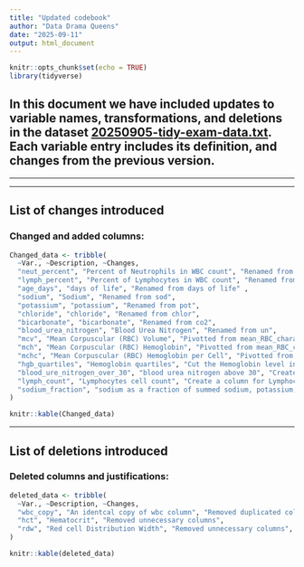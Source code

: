 ```yaml
---
title: "Updated codebook"
author: "Data Drama Queens"
date: "2025-09-11"
output: html_document
---
```


```r
knitr::opts_chunk$set(echo = TRUE)
library(tidyverse)
```

In this document we have included updates to variable names, transformations, and deletions in the dataset [20250905-tidy-exam-data.txt](data/data-for-analysis/20250905-tidy-exam-data.txt). Each variable entry includes its definition, and changes from the previous version.
---
***
___

## List of changes introduced

### Changed and added columns: 

```r

Changed_data <- tribble(
  ~Var., ~Description, ~Changes,
  "neut_percent", "Percent of Neutrophils in WBC count", "Renamed from %neut", 
  "lymph_percent", "Percent of Lymphocytes in WBC count", "Renamed from lymph%",
  "age_days", "days of life", "Renamed from days of life" , 
  "sodium", "Sodium", "Renamed from sod", 
  "potassium", "potassium", "Renamed from pot",
  "chloride", "chloride", "Renamed from chlor",
  "bicarbonate", "bicarbonate", "Renamed from co2",
  "blood_urea_nitrogen", "Blood Urea Nitrogen", "Renamed from un",
  "mcv", "Mean Corpuscular (RBC) Volume", "Pivotted from mean_RBC_characteristic",
  "mch", "Mean Corpuscular (RBC) Hemoglobin", "Pivotted from mean_RBC_characteristic",
  "mchc", "Mean Corpuscular (RBC) Hemoglobin per Cell", "Pivotted from mean_RBC_characteristic",
  "hgb_quartiles", "Hemoglobin quartiles", "Cut the Hemoglobin level into quartiles",
  "blood_ure_nitrogen_over_30", "blood urea nitrogen above 30", "Create a column indicating if the blood urea nitrogen is above 30",
  "lymph_count", "Lymphocytes cell count", "Create a column for Lymphocytes cell count",
  "sodium_fraction", "sodium as a fraction of summed sodium, potassium, and chloride", "Create a column for sodium fraction ",
)

knitr::kable(Changed_data)
```
---


## List of deletions introduced

### Deleted columns and justifications:

```r
deleted_data <- tribble(
  ~Var., ~Description, ~Changes,
  "wbc_copy", "An identcal copy of wbc column", "Removed duplicated column",
  "hct", "Hematocrit", "Removed unnecessary columns",
  "rdw", "Red cell Distribution Width", "Removed unnecessary columns",
)

knitr::kable(deleted_data)
```


